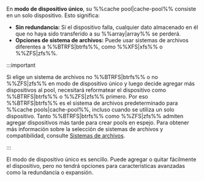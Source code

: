En **modo de dispositivo único**, su %%cache pool|cache-pool%% consiste en un solo dispositivo. Esto significa:

- **Sin redundancia:** Si el dispositivo falla, cualquier dato almacenado en él que no haya sido transferido a su %%array|array%% se perderá.
- **Opciones de sistema de archivos:** Puede usar sistemas de archivos diferentes a %%BTRFS|btrfs%%, como %%XFS|xfs%% o %%ZFS|zfs%%.

:::important

Si elige un sistema de archivos no %%BTRFS|btrfs%% o no %%ZFS|zfs%% en modo de dispositivo único y luego decide agregar más dispositivos al pool, necesitará reformatear el dispositivo como %%BTRFS|btrfs%% o %%ZFS|zfs%% primero. Por eso %%BTRFS|btrfs%% es el sistema de archivos predeterminado para %%cache pools|cache-pool%%, incluso cuando se utiliza un solo dispositivo. Tanto %%BTRFS|btrfs%% como %%ZFS|zfs%% admiten agregar dispositivos más tarde para crear pools en espejo. Para obtener más información sobre la selección de sistemas de archivos y compatibilidad, consulte [Sistemas de archivos](../file-systems.mdx).

:::

El modo de dispositivo único es sencillo. Puede agregar o quitar fácilmente el dispositivo, pero no tendrá opciones para características avanzadas como la redundancia o expansión.
